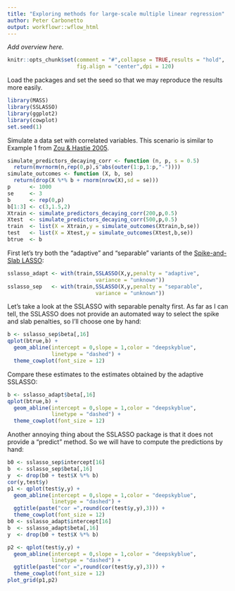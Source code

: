 ```yaml
---
title: "Exploring methods for large-scale multiple linear regression"
author: Peter Carbonetto
output: workflowr::wflow_html
---
```


*Add overview here.*

```r
knitr::opts_chunk$set(comment = "#",collapse = TRUE,results = "hold",
                      fig.align = "center",dpi = 120)
```

Load the packages and set the seed so that we may reproduce the
results more easily.

```r
library(MASS)
library(SSLASSO)
library(ggplot2)
library(cowplot)
set.seed(1)
```

Simulate a data set with correlated variables. This scenario is
similar to Example 1 from [Zou & Hastie 2005][zh2005].

```r
simulate_predictors_decaying_corr <- function (n, p, s = 0.5)
  return(mvrnorm(n,rep(0,p),s^abs(outer(1:p,1:p,"-"))))
simulate_outcomes <- function (X, b, se)
  return(drop(X %*% b + rnorm(nrow(X),sd = se)))
p      <- 1000
se     <- 3
b      <- rep(0,p)
b[1:3] <- c(3,1.5,2)
Xtrain <- simulate_predictors_decaying_corr(200,p,0.5)
Xtest  <- simulate_predictors_decaying_corr(500,p,0.5)
train  <- list(X = Xtrain,y = simulate_outcomes(Xtrain,b,se))
test   <- list(X = Xtest,y = simulate_outcomes(Xtest,b,se))
btrue  <- b
```

First let's try both the "adaptive" and "separable" variants of the
[Spike-and-Slab LASSO][sslasso]:

```r
sslasso_adapt <- with(train,SSLASSO(X,y,penalty = "adaptive",
                            variance = "unknown"))
sslasso_sep   <- with(train,SSLASSO(X,y,penalty = "separable",
                            variance = "unknown"))
```

Let's take a look at the SSLASSO with separable penalty first. As far
as I can tell, the SSLASSO does not provide an automated way to select
the spike and slab penalties, so I'll choose one by hand:

```r
b <- sslasso_sep$beta[,16]
qplot(btrue,b) +
  geom_abline(intercept = 0,slope = 1,color = "deepskyblue",
              linetype = "dashed") +
  theme_cowplot(font_size = 12)	 
```

Compare these estimates to the estimates obtained by the adaptive
SSLASSO:

```r
b <- sslasso_adapt$beta[,16]
qplot(btrue,b) +
  geom_abline(intercept = 0,slope = 1,color = "deepskyblue",
              linetype = "dashed") +
  theme_cowplot(font_size = 12)	 
```

Another annoying thing about the SSLASSO package is that it does not
provide a "predict" method. So we will have to compute the predictions
by hand:

```r
b0 <- sslasso_sep$intercept[16]
b  <- sslasso_sep$beta[,16]
y  <- drop(b0 + test$X %*% b)
cor(y,test$y)
p1 <- qplot(test$y,y) +
  geom_abline(intercept = 0,slope = 1,color = "deepskyblue",
              linetype = "dashed") +
  ggtitle(paste("cor =",round(cor(test$y,y),3))) +
  theme_cowplot(font_size = 12)
b0 <- sslasso_adapt$intercept[16]
b  <- sslasso_adapt$beta[,16]
y  <- drop(b0 + test$X %*% b)

p2 <- qplot(test$y,y) +
  geom_abline(intercept = 0,slope = 1,color = "deepskyblue",
              linetype = "dashed") +
  ggtitle(paste("cor =",round(cor(test$y,y),3))) +
  theme_cowplot(font_size = 12)
plot_grid(p1,p2)
```

[sslasso]: https://cran.r-project.org/package=SSLASSO
[zh2005]: https://doi.org/10.1111/j.1467-9868.2005.00503.x
